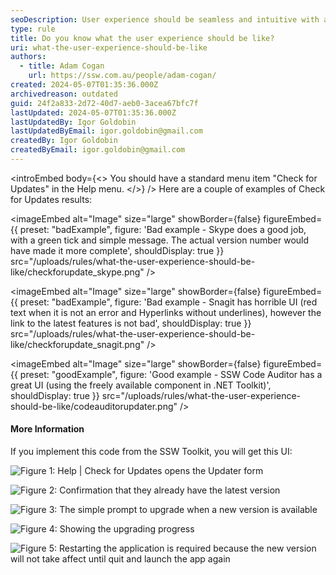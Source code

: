 ```yaml
---
seoDescription: User experience should be seamless and intuitive with a standard "Check for Updates" menu option offering clear results.
type: rule
title: Do you know what the user experience should be like?
uri: what-the-user-experience-should-be-like
authors:
  - title: Adam Cogan
    url: https://ssw.com.au/people/adam-cogan/
created: 2024-05-07T01:35:36.000Z
archivedreason: outdated
guid: 24f2a833-2d72-40d7-aeb0-3acea67bfc7f
lastUpdated: 2024-05-07T01:35:36.000Z
lastUpdatedBy: Igor Goldobin
lastUpdatedByEmail: igor.goldobin@gmail.com
createdBy: Igor Goldobin
createdByEmail: igor.goldobin@gmail.com
---
```


<introEmbed
  body={<>
You should have a standard menu item "Check for Updates" in the Help menu.
  </>}
/>
Here are a couple of examples of Check for Updates results:

<imageEmbed
  alt="Image"
  size="large"
  showBorder={false}
  figureEmbed={{
    preset: "badExample",
    figure: 'Bad example - Skype does a good job, with a green tick and simple message. The actual version number would have made it more complete',
    shouldDisplay: true
  }}
  src="/uploads/rules/what-the-user-experience-should-be-like/checkforupdate_skype.png"
/>

<imageEmbed
  alt="Image"
  size="large"
  showBorder={false}
  figureEmbed={{
    preset: "badExample",
    figure: 'Bad example - Snagit has horrible UI (red text when it is not an error and Hyperlinks without underlines), however the link to the latest features is not bad',
    shouldDisplay: true
  }}
  src="/uploads/rules/what-the-user-experience-should-be-like/checkforupdate_snagit.png"
/>

<imageEmbed
  alt="Image"
  size="large"
  showBorder={false}
  figureEmbed={{
    preset: "goodExample",
    figure: 'Good example - SSW Code Auditor has a great UI (using the freely available component in .NET Toolkit)',
    shouldDisplay: true
  }}
  src="/uploads/rules/what-the-user-experience-should-be-like/codeauditorupdater.png"
/>

#### More Information

If you implement this code from the SSW Toolkit, you will get this UI:

![Figure 1: Help | Check for Updates opens the Updater form](/uploads/rules/what-the-user-experience-should-be-like/diagnosticsupdater01.jpg)

![Figure 2: Confirmation that they already have the latest version](/uploads/rules/what-the-user-experience-should-be-like/diagnosticsupdater02.jpg)

![Figure 3: The simple prompt to upgrade when a new version is available](/uploads/rules/what-the-user-experience-should-be-like/diagnosticsupdater03.jpg)

![Figure 4: Showing the upgrading progress](/uploads/rules/what-the-user-experience-should-be-like/diagnosticsupdater04.jpg)

![Figure 5: Restarting the application is required because the new version will not take affect until quit and launch the app again](/uploads/rules/what-the-user-experience-should-be-like/diagnosticsupdater05.jpg)
